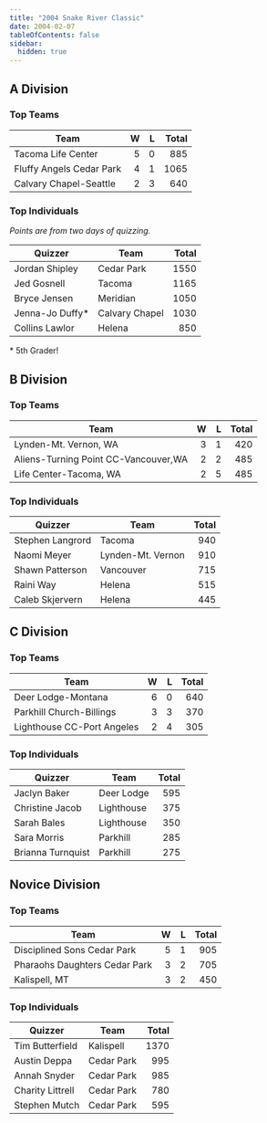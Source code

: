 ```yaml
---
title: "2004 Snake River Classic"
date: 2004-02-07
tableOfContents: false
sidebar:
  hidden: true
---
```


## A Division

### Top Teams

| Team                     |    W |    L | Total |
| ------------------------ | ---: | ---: | ----: |
| Tacoma Life Center       |    5 |    0 |   885 |
| Fluffy Angels Cedar Park |    4 |    1 |  1065 |
| Calvary Chapel-Seattle   |    2 |    3 |   640 |

### Top Individuals

*Points are from two days of quizzing.*

| Quizzer         | Team           | Total |
| --------------- | -------------- | ----: |
| Jordan Shipley  | Cedar Park     |  1550 |
| Jed Gosnell     | Tacoma         |  1165 |
| Bryce Jensen    | Meridian       |  1050 |
| Jenna-Jo Duffy* | Calvary Chapel |  1030 |
| Collins Lawlor  | Helena         |   850 |

\* 5th Grader!

## B Division

### Top Teams

| Team                                 |    W |    L | Total |
| ------------------------------------ | ---: | ---: | ----: |
| Lynden-Mt. Vernon, WA                |    3 |    1 |   420 |
| Aliens-Turning Point CC-Vancouver,WA |    2 |    2 |   485 |
| Life Center-Tacoma, WA               |    2 |    5 |   485 |

### Top Individuals

| Quizzer          | Team              | Total |
| ---------------- | ----------------- | ----: |
| Stephen Langrord | Tacoma            |   940 |
| Naomi Meyer      | Lynden-Mt. Vernon |   910 |
| Shawn Patterson  | Vancouver         |   715 |
| Raini Way        | Helena            |   515 |
| Caleb Skjervern  | Helena            |   445 |

## C Division

### Top Teams

| Team                       |    W |    L | Total |
| -------------------------- | ---: | ---: | ----: |
| Deer Lodge-Montana         |    6 |    0 |   640 |
| Parkhill Church-Billings   |    3 |    3 |   370 |
| Lighthouse CC-Port Angeles |    2 |    4 |   305 |

### Top Individuals

| Quizzer           | Team       | Total |
| ----------------- | ---------- | ----: |
| Jaclyn Baker      | Deer Lodge |   595 |
| Christine Jacob   | Lighthouse |   375 |
| Sarah Bales       | Lighthouse |   350 |
| Sara Morris       | Parkhill   |   285 |
| Brianna Turnquist | Parkhill   |   275 |

## Novice Division

### Top Teams

| Team                          |    W |    L | Total |
| ----------------------------- | ---: | ---: | ----: |
| Disciplined Sons Cedar Park   |    5 |    1 |   905 |
| Pharaohs Daughters Cedar Park |    3 |    2 |   705 |
| Kalispell, MT                 |    3 |    2 |   450 |

### Top Individuals

| Quizzer          | Team       | Total |
| ---------------- | ---------- | ----: |
| Tim Butterfield  | Kalispell  |  1370 |
| Austin Deppa     | Cedar Park |   995 |
| Annah Snyder     | Cedar Park |   985 |
| Charity Littrell | Cedar Park |   780 |
| Stephen Mutch    | Cedar Park |   595 |

